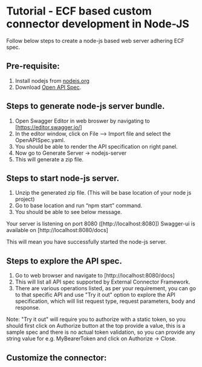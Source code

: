# Tutorial - ECF based custom connector development in Node-JS 

Follow below steps to create a node-js based web server adhering ECF spec.

## Pre-requisite:

1. Install nodejs from [nodejs.org](https://nodejs.org/en/download)
2. Download [Open API Spec](https://github.com/saviynt/ExternalConnectorFramework-APISpec/blob/main/spec/OpenAPISpec.yaml).

## Steps to generate node-js server bundle.

1. Open Swagger Editor in web broswer by navigating to [https://editor.swagger.io/]
2. In the editor window, click on File --&gt; Import file and select the OpenAPISpec.yaml.
3. You should be able to render the API specification on right panel.
4. Now go to Generate Server -&gt; nodejs-server
5. This will generate a zip file.

## Steps to start node-js server.

1. Unzip the generated zip file. (This will be base location of your node js project)
2. Go to base location and run “npm start” command.
3. You should be able to see below message.

Your server is listening on port 8080 ([http://localhost:8080])
Swagger-ui is available on [http://localhost:8080/docs]

This will mean you have successfully started the node-js server.

## Steps to explore the API spec.

1. Go to web browser and navigate to [http://localhost:8080/docs]
2. This will list all API spec supported by External Connector Framework.
3. There are various operations listed, as per your requirement, you can go to that specific API and use "Try it out" option to explore the API specification, which will list request type, request parameters, body and response. 

Note: "Try it out" will require you to authorize with a static token, so you should first click on Authorize button at the top provide a value, this is a sample spec and there is no actual token validation, so you can provide any string value for e.g. MyBearerToken and click on Authorize -&gt; Close.

## Customize the connector:

